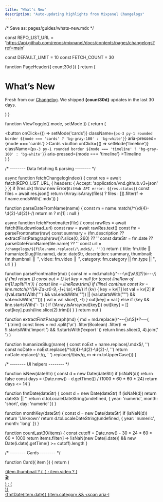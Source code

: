 ```yaml
---
title: "What's New"
description: "Auto-updating highlights from Mixpanel Changelogs"
---
```



/* Save as: pages/guides/whats-new.mdx */

const REPO_LIST_URL =
  'https://api.github.com/repos/mixpanel/docs/contents/pages/changelogs?ref=main'

const DEFAULT_LIMIT = 10
const FETCH_COUNT = 30

function PageHeader({ count30d }) {
  return (
    <div className="mx-auto max-w-5xl mb-6">
      <h1 className="text-3xl font-semibold tracking-tight">What’s New</h1>
      <p className="mt-1 text-sm text-gray-500">
        Fresh from our <a className="underline" href="/changelogs">Changelog</a>.
        We shipped <strong>{count30d}</strong> updates in the last 30 days.
      </p>
    </div>
  )
}

function ViewToggle({ mode, setMode }) {
  return (
    <div className="flex gap-2 items-center mb-4">
      <button
        onClick={() => setMode('cards')}
        className={`px-3 py-1 rounded border ${mode === 'cards' ? 'bg-gray-100' : 'bg-white'}`}
        aria-pressed={mode === 'cards'}
      >Cards</button>
      <button
        onClick={() => setMode('timeline')}
        className={`px-3 py-1 rounded border ${mode === 'timeline' ? 'bg-gray-100' : 'bg-white'}`}
        aria-pressed={mode === 'timeline'}
      >Timeline</button>
    </div>
  )
}

/* -------- Data fetching & parsing -------- */

async function fetchChangelogIndex() {
  const res = await fetch(REPO_LIST_URL, {
    headers: { Accept: 'application/vnd.github.v3+json' }
  })
  if (!res.ok) throw new Error(`GitHub API error: ${res.status}`)
  const files = await res.json()
  return (Array.isArray(files) ? files : []).filter(f => f.name.endsWith('.mdx'))
}

function parseDateFromName(name) {
  const m = name.match(/^(\d{4}-\d{2}-\d{2})-/)
  return m ? m[1] : null
}

async function fetchFrontmatter(file) {
  const rawRes = await fetch(file.download_url)
  const raw = await rawRes.text()
  const fm = parseFrontmatter(raw)
  const summary = (fm.description ?? extractFirstParagraph(raw))?.slice(0, 260) ?? ''
  const dateStr = fm.date ?? parseDateFromName(file.name) ?? ''
  const url = `/changelogs/${file.name.replace(/\.mdx$/, '')}`
  return {
    title: fm.title || humanizeSlug(file.name),
    date: dateStr,
    description: summary,
    thumbnail: fm.thumbnail || '',
    video: fm.video || '',
    category: fm.category || fm.type || '',
    url
  }
}

function parseFrontmatter(md) {
  const m = md.match(/^---\n([\s\S]*?)\n---/)
  if (!m) return {}
  const out = {}
  let key = null
  for (const lineRaw of m[1].split('\n')) {
    const line = lineRaw.trim()
    if (!line) continue
    const kv = line.match(/^([A-Za-z0-9_-]+):\s*(.*)$/)
    if (kv) {
      key = kv[1]
      let val = kv[2]
      if ((val.startsWith('"') && val.endsWith('"')) || (val.startsWith("'") && val.endsWith("'"))) {
        val = val.slice(1, -1)
      }
      out[key] = val
    } else if (key && line.startsWith('- ')) {
      if (!Array.isArray(out[key])) out[key] = []
      out[key].push(line.slice(2).trim())
    }
  }
  return out
}

function extractFirstParagraph(md) {
  md = md.replace(/^---[\s\S]*?---/, '').trim()
  const lines = md
    .split('\n')
    .filter(Boolean)
    .filter(l => !l.startsWith('import ') && !l.startsWith('export '))
  return lines.slice(0, 4).join(' ')
}

function humanizeSlug(name) {
  const noExt = name.replace(/\.mdx$/, '')
  const noDate = noExt.replace(/^\d{4}-\d{2}-\d{2}-/, '')
  return noDate.replace(/-/g, ' ').replace(/\b\w/g, m => m.toUpperCase())
}

/* -------- UI helpers -------- */

function isNew(dateStr) {
  const d = new Date(dateStr)
  if (isNaN(d)) return false
  const days = (Date.now() - d.getTime()) / (1000 * 60 * 60 * 24)
  return days <= 14
}

function fmtDate(dateStr) {
  const d = new Date(dateStr)
  if (isNaN(d)) return dateStr || ''
  return d.toLocaleDateString(undefined, { year: 'numeric', month: 'short', day: 'numeric' })
}

function monthKey(dateStr) {
  const d = new Date(dateStr)
  if (isNaN(d)) return 'Unknown'
  return d.toLocaleDateString(undefined, { year: 'numeric', month: 'long' })
}

function countLast30(items) {
  const cutoff = Date.now() - 30 * 24 * 60 * 60 * 1000
  return items.filter(i => !isNaN(new Date(i.date)) && new Date(i.date).getTime() >= cutoff).length
}

/* -------- Cards -------- */

function Card({ item }) {
  return (
    <a href={item.url} className="block border rounded-lg p-4 hover:shadow-sm transition">
      <div className="flex items-start gap-3">
        {item.thumbnail ? (
          <img src={item.thumbnail} alt="" className="w-16 h-16 object-cover rounded-md" loading="lazy" />
        ) : item.video ? (
          <div className="w-16 h-16 bg-black/5 rounded-md flex items-center justify-center text-xs">🎬</div>
        ) : (
          <div className="w-16 h-16 bg-black/5 rounded-md" />
        )}
        <div className="min-w-0">
          <div className="flex items-center gap-2 text-xs text-gray-500">
            <span>{fmtDate(item.date)}</span>
            {item.category && <span aria-l
